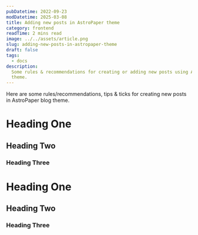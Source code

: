 ```yaml
---
pubDatetime: 2022-09-23
modDatetime: 2025-03-08
title: Adding new posts in AstroPaper theme
category: frontend
readTime: 2 mins read
image: ../../assets/article.png
slug: adding-new-posts-in-astropaper-theme
draft: false
tags:
  - docs
description:
  Some rules & recommendations for creating or adding new posts using AstroPaper
  theme.
---
```


Here are some rules/recommendations, tips & ticks for creating new posts in AstroPaper blog theme.

# Heading One
## Heading Two
### Heading Three

# Heading One
## Heading Two
### Heading Three
